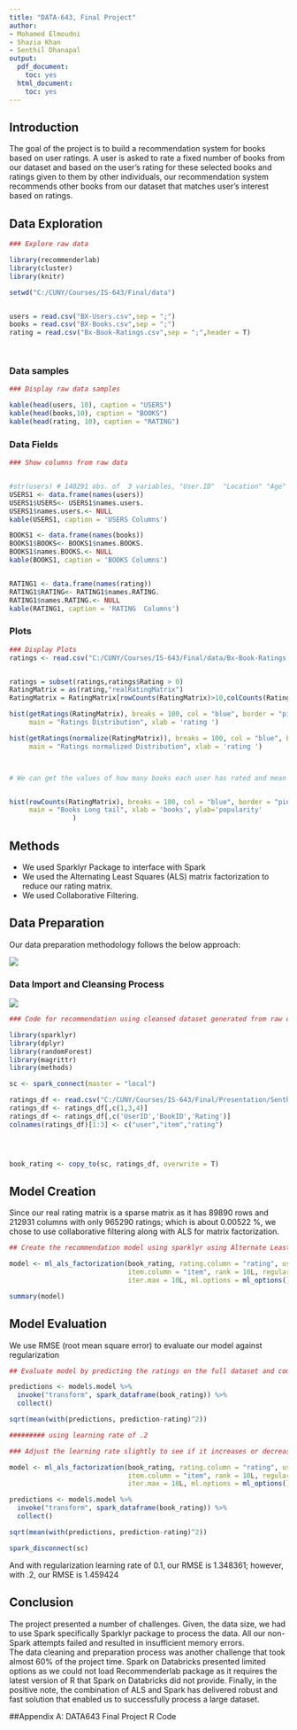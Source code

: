 ---
title: "DATA-643, Final Project"
author:
- Mohamed Elmoudni
- Shazia Khan
- Senthil Dhanapal
output:
  pdf_document:
    toc: yes
  html_document:
    toc: yes
---

## Introduction


The goal of the project is to build a recommendation system for books based on user ratings.  A user is asked to rate a fixed number of books from our dataset and based on the user's rating for these selected books and ratings given to them by other individuals, our recommendation system recommends other books from our dataset that matches user's interest based on ratings. 


## Data Exploration 


```{r, echo = FALSE, warning=FALSE, message=FALSE}

### Explore raw data 

library(recommenderlab)
library(cluster)
library(knitr)

setwd("C:/CUNY/Courses/IS-643/Final/data")


users = read.csv("BX-Users.csv",sep = ";")
books = read.csv("BX-Books.csv",sep = ";")
rating = read.csv("Bx-Book-Ratings.csv",sep = ";",header = T)




```

### Data samples 

```{r, echo = FALSE, warning=FALSE, message=FALSE}

### Display raw data samples

kable(head(users, 10), caption = "USERS")
kable(head(books,10), caption = "BOOKS")
kable(head(rating, 10), caption = "RATING")
```


### Data Fields


```{r, echo = FALSE, warning=FALSE, message=FALSE}

### Show columns from raw data 


#str(users) # 140291 obs. of  3 variables, "User.ID"  "Location" "Age"  
USERS1 <- data.frame(names(users))
USERS1$USERS<- USERS1$names.users.
USERS1$names.users.<- NULL
kable(USERS1, caption = 'USERS Columns')

BOOKS1 <- data.frame(names(books))
BOOKS1$BOOKS<- BOOKS1$names.BOOKS.
BOOKS1$names.BOOKS.<- NULL
kable(BOOKS1, caption = 'BOOKS Columns')


RATING1 <- data.frame(names(rating))
RATING1$RATING<- RATING1$names.RATING.
RATING1$names.RATING.<- NULL
kable(RATING1, caption = 'RATING  Columns')

```

### Plots 

```{r, echo = FALSE, warning=FALSE, message=FALSE}
### Display Plots 
ratings <- read.csv("C:/CUNY/Courses/IS-643/Final/data/Bx-Book-Ratings.csv", sep=";",header = T)


ratings = subset(ratings,ratings$Rating > 0)
RatingMatrix = as(rating,"realRatingMatrix")
RatingMatrix = RatingMatrix[rowCounts(RatingMatrix)>10,colCounts(RatingMatrix)>10]

```

```{r, echo = FALSE, warning=FALSE, message=FALSE}

hist(getRatings(RatingMatrix), breaks = 100, col = "blue", border = "pink", xlim= range(0:10),
     main = "Ratings Distribution", xlab = 'rating ')

hist(getRatings(normalize(RatingMatrix)), breaks = 100, col = "blue", border = "pink", xlim= range(-5:5),
     main = "Ratings normalized Distribution", xlab = 'rating ')



# We can get the values of how many books each user has rated and mean rating of each book


hist(rowCounts(RatingMatrix), breaks = 100, col = "blue", border = "pink", 
     main = "Books Long tail", xlab = 'books', ylab='popularity'
                )

```

## Methods 

- We used Sparklyr Package to interface with Spark 
- We used the Alternating Least Squares (ALS) matrix factorization to reduce our rating matrix.
- We used Collaborative Filtering.  


\newpage
## Data Preparation

Our data preparation methodology follows the  below approach:


![](https://raw.githubusercontent.com/simonnyc/IS-643/master/FinalProject/Code/P1.png)

\newpage

### Data Import and Cleansing  Process
![](https://raw.githubusercontent.com/simonnyc/IS-643/master/FinalProject/Code/P2.png)

\newpage

 
```{r, echo = FALSE, warning=FALSE, message=FALSE}

### Code for recommendation using cleansed dataset generated from raw data

library(sparklyr)
library(dplyr)
library(randomForest)
library(magrittr)
library(methods)

sc <- spark_connect(master = "local")

ratings_df <- read.csv("C:/CUNY/Courses/IS-643/Final/Presentation/Senthil/BxBookRating.csv", head=T)
ratings_df <- ratings_df[,c(1,3,4)]
ratings_df <- ratings_df[,c('UserID','BookID','Rating')]
colnames(ratings_df)[1:3] <- c("user","item","rating")




book_rating <- copy_to(sc, ratings_df, overwrite = T)
```


## Model Creation

Since our real rating matrix is a sparse matrix as it has 89890 rows and 212931 columns   with only 965290 ratings; which is about 0.00522 %, we chose to use collaborative filtering along with ALS for matrix factorization.  

```{r, echo = FALSE, warning=FALSE, message=FALSE}

## Create the recommendation model using sparklyr using Alternate Least Square method

model <- ml_als_factorization(book_rating, rating.column = "rating", user.column = "user",
                              item.column = "item", rank = 10L, regularization.parameter = 0.1,
                              iter.max = 10L, ml.options = ml_options())

summary(model)
```


## Model Evaluation 

We use RMSE (root mean square error) to evaluate our model against regularization 

```{r, echo = FALSE, warning=FALSE, message=FALSE}

## Evaluate model by predicting the ratings on the full dataset and compare the values using RMSE value

predictions <- model$.model %>%
  invoke("transform", spark_dataframe(book_rating)) %>%
  collect()

sqrt(mean(with(predictions, prediction-rating)^2))

######### using learning rate of .2

### Adjust the learning rate slightly to see if it increases or decreases RMSE

model <- ml_als_factorization(book_rating, rating.column = "rating", user.column = "user",
                              item.column = "item", rank = 10L, regularization.parameter = 0.2,
                              iter.max = 10L, ml.options = ml_options())

predictions <- model$.model %>%
  invoke("transform", spark_dataframe(book_rating)) %>%
  collect()

sqrt(mean(with(predictions, prediction-rating)^2))

spark_disconnect(sc)

```

And with regularization learning rate of 0.1, our RMSE is  1.348361; however, with .2, our RMSE is 1.459424


## Conclusion 

The project presented a number of challenges. Given, the data size, we had to use Spark specifically Sparklyr package to process the data. All our non-Spark attempts failed and resulted in insufficient memory errors.   
The data cleaning and preparation process was another challenge that took almost 60% of the project time. 
Spark on Databricks  presented limited options as we could not load Recommenderlab package as it requires the latest version of R that Spark on Databricks did not provide. 
Finally, in the positive note, the combination of ALS and Spark has delivered robust and fast solution that enabled us to successfully process a large dataset.  

\newpage

##Appendix A: DATA643 Final Project R Code 

```{r code=readLines(knitr::purl('https://raw.githubusercontent.com/simonnyc/IS-643/master/FinalProject/Code/Mohamed_Shazia_Senthil_Final_Project.Rmd', documentation = 0)), eval = FALSE}


```


